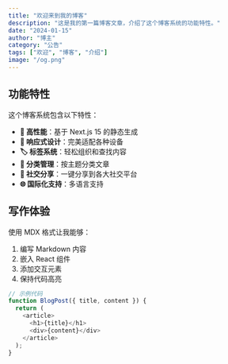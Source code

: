 ```yaml
---
title: "欢迎来到我的博客"
description: "这是我的第一篇博客文章，介绍了这个博客系统的功能特性。"
date: "2024-01-15"
author: "博主"
category: "公告"
tags: ["欢迎", "博客", "介绍"]
image: "/og.png"
---
```


## 功能特性

这个博客系统包含以下特性：

- **🚀 高性能**：基于 Next.js 15 的静态生成
- **📱 响应式设计**：完美适配各种设备
- **🏷️ 标签系统**：轻松组织和查找内容
- **📂 分类管理**：按主题分类文章
- **🔗 社交分享**：一键分享到各大社交平台
- **🌐 国际化支持**：多语言支持

## 写作体验

使用 MDX 格式让我能够：

1. 编写 Markdown 内容
2. 嵌入 React 组件
3. 添加交互元素
4. 保持代码高亮

```javascript
// 示例代码
function BlogPost({ title, content }) {
  return (
    <article>
      <h1>{title}</h1>
      <div>{content}</div>
    </article>
  );
}
```
